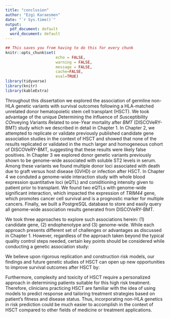 ```yaml
---
title: "conclusion"
author: "Ezgi Karaesmen"
date: "`r Sys.time()`"
output:
  pdf_document: default
  word_document: default
---
```


```r
## This saves you from having to do this for every chunk
knitr::opts_chunk$set(
                      echo = FALSE, 
                      warning = FALSE, 
                      message = FALSE,
                      cache=FALSE,
                      eval=TRUE)
library(tidyverse)
library(knitr)
library(kableExtra)
```

Throughout this dissertation we explored the association of germline non-HLA genetic variants with survival outcomes following a HLA-matched unrelated donor hematopoietic stem cell transplant (HSCT). We took advantage of the unique *D*etermining the *I*nfluence of *S*usceptibility *CO*nveying *V*ariants *R*elated to one-*Y*ear mortality after *BMT* (DISCOVeRY-BMT) study which we described in detail in Chapter 1. In Chapter 2, we attempted to replicate or validate  previously published candidate gene association studies in the context of HSCT and showed that none of the results replicated or validated in the much larger and homogeneous cohort of DISCOVeRY-BMT, suggesting that these results were likely false positives. In Chapter 3 we explored donor genetic variants previously shown to be genome-wide associated with soluble ST2 levels in serum. Among these variants we found multiple donor loci associated with death due to graft versus host disease (GVHD) or infection after HSCT. In Chapter 4 we conduted a genome-wide interaction study with whole blood expression quantitative loci (eQTL) and coniditioning intensity given to patient prior to transplant. We found two eQTLs with genome-wide significant interaction, which impacted the expression of *TRIM44* gene, which promotes cancer cell survival and is a prognostic marker for multiple cancers. Finally, we built a PostgreSQL database to store and easily query all genome-wide association results generated from DISCOVeRY-BMT.

We took three approaches to explore such associations herein: (1) candidate gene, (2) endophenotype and (3) genome-wide. While each approach presents different set of challenges or advantages as discussed in Chapter 1. However, regardless of the approach taken beyond the typical quality control steps needed, certain key points should be considered while conducting a genetic association study:

\begin{enumerate}
\item \textbf{Publicly available datasets relevant to phenotype of interest}\\
Today more data is publically available to researchers than ever before. Many consortia and databases offer web applications or API that allow researchers to easily access such datasets. While identifiable raw genetic data is not made public, summary statistics from large cohort studies for a plethora of traits and phenotypes are readily available to researchers. Certainly, these existing datasets should be considered and taken into account as preliminary data while designing a study. But beyond preliminary results, these existing genetic annotations can also be integrated in the analyses to improve power by implementing a gatekeeper approach, Mendelian randomization or other Bayesian models. 

\item \textbf{Conducting team science}\\
Regardless of the phenotype, any genetic research requires a multidisciplinary effort for success. DISCOVeRY-BMT is a great example of such team science: initial clinical data and blood sample collection steps was done by Center for International Blood and Marrow Transplant Research, genotyping was conducted by genotyping facilities at the University of Southern California, adjudication of all ~3,000 outcomes were accomplished by a committee of clinicians and epidemiologists, genetic data was cleaned and imputed by bioinformaticions, all analyses were conducted on University at Buffalo Center of Computational Research computing clusters and any necessary programming help was readily available from staff software engineers and we were in constant contact with clinicians and clinical epidemiologists while conducting our analyses to have a good understanding of the phenotype. Therefore, any genetic research should be able to bring members of different scientific backgrounds, with inevitably different philosopies together to integrate these different perspectives to solve a complex problem. 

\item \textbf{Appropriate computational infrastructure}\\
Especially for medium or large scale genetic studies, researchers should ensure appropiate computational resources are available to them or can be built before the data collection is completed. Often times researchers focus mainly on the aspect of data collection as it is typically the most time consuming and expensive step of any research project. However, researchers should also think about where and how this data will be stored, whether it will need extensive cleaning, where and how it will be analyzed, who will analyze it and how much computational power and time is needed to accomplish the study. With the emergence of cloud services, obtaining a cloud subscription has become an easy step. However, such subscription by itself accomplishes nothing as system administrators and/or software engineers are needed to setup the optimal cloud environment for planned analyses. Therefore, these resources should be investigated and a computational plan should be put forward prior to acquiring data.

\item \textbf{Reproducible programming}\\
Regardless of the number of variants included in the study, conducting genetic association studies require many statistcal tests to check for data quality, understand population characteristics, dissect the association signal and understand the variant association while adjusting for other potentially relevant variables. Therefore, conducting these analyses with a statistical programming language such as R or Python coupled with a version control program such as Git is highly suggested to ensure reproducibility. Frequent documentation that can be coupled with such open source languages using simple documentation programs such as RMarkdown or Jupyter notebooks can be used as an analytic diary and ease communication within research group as well as collaborators. 
\end{enumerate}


We believe upon rigorous replication and construction risk models, our findings and future genetic studies of HSCT can open up new opportunities to improve survival outcomes after HSCT by:
\begin{enumerate}
\item \textbf{Improving donor selection} \\
As the number of registered bone marrow transplant donors grow, a patient's likelihood to have multiple HLA-matched donors increase. In such cases non-HLA variants can be used to give preference to a certain donor to improve survival outcomes of the patient.
\item \textbf{Determining high risk patients for a certain outcome} \\
Patients or their matched donors who are carriers of certain variants that increase risk of GVHD, infection or relapse can be identified early on and receive appropriate prophylaxis or necessary measures can be taken to prevent expected outcome.
\item \textbf{Determining patients that can benefit or detriment from conditioning intensities}
Patients who are carriers of certain variants may be at higher risk dying from their disease when conditioned with reduced intensity prior to transplant and genotyping patients for certain variants can help in making decisions regarding conditioning intensity.
\end{enumerate}

Furthermore, complexity and toxicity of HSCT require a personalized approach in determining patients suitable for this high risk treatment. Therefore, clinicians practicing HSCT are familiar with the idea of using models to predict response and tailoring treatment strategies based on patient's fitness and disease status. Thus, incorporating non-HLA genetics in risk prediction could be much easier to accomplish in the context of HSCT compared to other fields of medicine or treatment applications.
